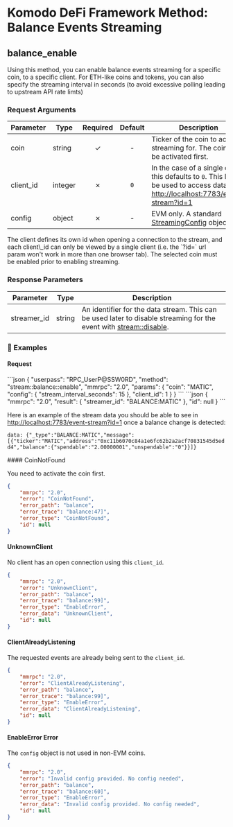 
# Komodo DeFi Framework Method: Balance Events Streaming

## balance\_enable

Using this method, you can enable balance events streaming for a specific coin, to a specific client. For ETH-like coins and tokens, you can also specify the streaming interval in seconds (to avoid excessive polling leading to upstream API rate limts)

### Request Arguments

| Parameter  | Type    | Required | Default | Description                                                                                                                                                                     |
| ---------- | ------- | :------: | :-----: | ------------------------------------------------------------------------------------------------------------------------------------------------------------------------------- |
| coin       | string  |     ✓    |    -    | Ticker of the coin to activate streaming for. The coin must be activated first.                                                                                                 |
| client\_id | integer |     ✗    |   `0`   | In the case of a single client, this defaults to `0`. This ID can be used to access data via [http://localhost:7783/event-stream?id=1](http://localhost:7783/event-stream?id=1) |
| config     | object  |     ✗    |    -    | EVM only. A standard [StreamingConfig](/komodo-defi-framework/api/common_structures/#streaming-config) object.                                                                  |

<Note>
  The client defines its own id when opening a connection to the stream, and each client\_id can only be viewed by a single client (i.e. the `?id=` url param won't work in more than one browser tab).
  The selected coin must be enabled prior to enabling streaming.
</Note>

### Response Parameters

| Parameter    | Type   | Description                                                                                                                                                             |
| ------------ | ------ | ----------------------------------------------------------------------------------------------------------------------------------------------------------------------- |
| streamer\_id | string | An identifier for the data stream. This can be used later to disable streaming for the event with [stream::disable](/komodo-defi-framework/api/v20/streaming/disable/). |

### 📌 Examples

#### Request

<CodeGroup title="Balance Enable" tag="POST" label="balance_enable" mm2MethodDecorate="true">
  ```json
  {
    "userpass": "RPC_UserP@SSW0RD",
    "method": "stream::balance::enable",
    "mmrpc": "2.0",
    "params": {
      "coin": "MATIC",
      "config": {
        "stream_interval_seconds": 15
      },
      "client_id": 1
    }
  }
  ```
</CodeGroup>

<CollapsibleSection expandedText="Hide Balance Enable Response" collapsedText="Show Balance Enable Response">
  ```json
  {
      "mmrpc": "2.0",
      "result": {
          "streamer_id": "BALANCE:MATIC"
      },
      "id": null
  }
  ```
</CollapsibleSection>

Here is an example of the stream data you should be able to see in [http://localhost:7783/event-stream?id=1](http://localhost:7783/event-stream?id=1) once a balance change is detected:

`data: {"_type":"BALANCE:MATIC","message":[{"ticker":"MATIC","address":"0xc11b6070c84a1e6fc62b2a2acf70831545d5edd4","balance":{"spendable":"2.00000001","unspendable":"0"}}]}`

<CollapsibleSection expandedText="Hide Errors" collapsedText="Show Errors">
  #### CoinNotFound

  You need to activate the coin first.

  ```json
  {
      "mmrpc": "2.0",
      "error": "CoinNotFound",
      "error_path": "balance",
      "error_trace": "balance:47]",
      "error_type": "CoinNotFound",
      "id": null
  }
  ```

  #### UnknownClient

  No client has an open connection using this `client_id`.

  ```json
  {
      "mmrpc": "2.0",
      "error": "UnknownClient",
      "error_path": "balance",
      "error_trace": "balance:99]",
      "error_type": "EnableError",
      "error_data": "UnknownClient",
      "id": null
  }
  ```

  #### ClientAlreadyListening

  The requested events are already being sent to the `client_id`.

  ```json
  {
      "mmrpc": "2.0",
      "error": "ClientAlreadyListening",
      "error_path": "balance",
      "error_trace": "balance:99]",
      "error_type": "EnableError",
      "error_data": "ClientAlreadyListening",
      "id": null
  } 
  ```

  #### EnableError Error

  The `config` object is not used in non-EVM coins.

  ```json
  {
      "mmrpc": "2.0",
      "error": "Invalid config provided. No config needed",
      "error_path": "balance",
      "error_trace": "balance:60]",
      "error_type": "EnableError",
      "error_data": "Invalid config provided. No config needed",
      "id": null
  }
  ```
</CollapsibleSection>
